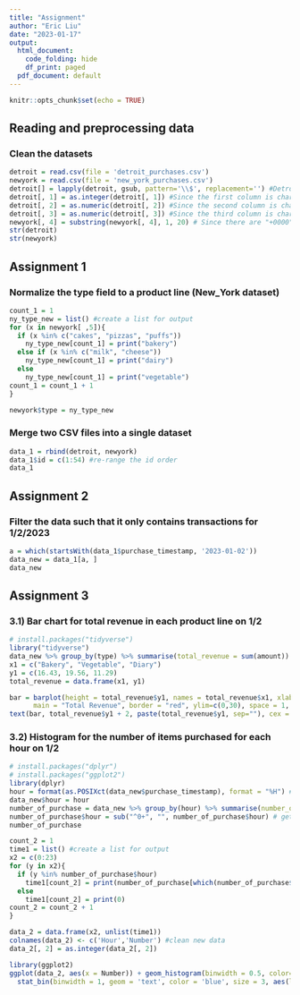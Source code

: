 ---
title: "Assignment"
author: "Eric Liu"
date: "2023-01-17"
output:
  html_document:
    code_folding: hide
    df_print: paged
  pdf_document: default
---

```{r setup, include = FALSE}
knitr::opts_chunk$set(echo = TRUE)
```

## Reading and preprocessing data 
### Clean the datasets
```{r}
detroit = read.csv(file = 'detroit_purchases.csv')
newyork = read.csv(file = 'new_york_purchases.csv')
detroit[] = lapply(detroit, gsub, pattern='\\$', replacement='') #Detroit has '$' in the variable 'amount' and which will cause trouble in the following calculation
detroit[, 1] = as.integer(detroit[, 1]) #Since the first column is char, we need int
detroit[, 2] = as.numeric(detroit[, 2]) #Since the second column is char, we need num
detroit[, 3] = as.numeric(detroit[, 3]) #Since the third column is char, we need num
newyork[, 4] = substring(newyork[, 4], 1, 20) # Since there are "+0000" in timestamp for new_york data
str(detroit)
str(newyork)
```

## Assignment 1
### Normalize the type field to a product line (New_York dataset)
```{r}
count_1 = 1
ny_type_new = list() #create a list for output
for (x in newyork[ ,5]){
  if (x %in% c("cakes", "pizzas", "puffs"))
    ny_type_new[count_1] = print("bakery")
  else if (x %in% c("milk", "cheese"))
    ny_type_new[count_1] = print("dairy")
  else 
    ny_type_new[count_1] = print("vegetable")
count_1 = count_1 + 1
}

newyork$type = ny_type_new
```

### Merge two CSV files into a single dataset
```{r}
data_1 = rbind(detroit, newyork)
data_1$id = c(1:54) #re-range the id order
data_1
```

## Assignment 2
### Filter the data such that it only contains transactions for 1/2/2023
```{r}
a = which(startsWith(data_1$purchase_timestamp, '2023-01-02'))
data_new = data_1[a, ]
data_new
```

## Assignment 3
### 3.1) Bar chart for total revenue in each product line on 1/2
```{r, message = FALSE}
# install.packages("tidyverse")
library("tidyverse")
data_new %>% group_by(type) %>% summarise(total_revenue = sum(amount))
x1 = c("Bakery", "Vegetable", "Diary")
y1 = c(16.43, 19.56, 11.29)
total_revenue = data.frame(x1, y1)

bar = barplot(height = total_revenue$y1, names = total_revenue$x1, xlab = "Product", ylab = "Revenue($)", col = "turquoise", 
      main = "Total Revenue", border = "red", ylim=c(0,30), space = 1, width = 1)
text(bar, total_revenue$y1 + 2, paste(total_revenue$y1, sep=""), cex = 1) 
```

### 3.2) Histogram for the number of items purchased for each hour on 1/2
```{r, warning = FALSE}
# install.packages("dplyr")
# install.packages("ggplot2")
library(dplyr)
hour = format(as.POSIXct(data_new$purchase_timestamp), format = "%H") #filter out the hour first
data_new$hour = hour
number_of_purchase = data_new %>% group_by(hour) %>% summarise(number_of_purchase = n_distinct(id))
number_of_purchase$hour = sub("^0+", "", number_of_purchase$hour) # get rid of situation like "01", "04",...
number_of_purchase

count_2 = 1
time1 = list() #create a list for output
x2 = c(0:23)
for (y in x2){
  if (y %in% number_of_purchase$hour)
    time1[count_2] = print(number_of_purchase[which(number_of_purchase$hour == y), 2])
  else 
    time1[count_2] = print(0)
count_2 = count_2 + 1
}

data_2 = data.frame(x2, unlist(time1)) 
colnames(data_2) <- c('Hour','Number') #clean new data
data_2[, 2] = as.integer(data_2[, 2])

library(ggplot2)
ggplot(data_2, aes(x = Number)) + geom_histogram(binwidth = 0.5, color="darkblue", fill="lightblue") + coord_cartesian(ylim=c(1,15)) + 
  stat_bin(binwidth = 1, geom = 'text', color = 'blue', size = 3, aes(label = ..count..), position = position_stack(vjust = 0.6))
```










